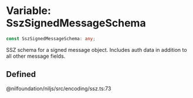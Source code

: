 # Variable: SszSignedMessageSchema

```ts
const SszSignedMessageSchema: any;
```

SSZ schema for a signed message object. Includes auth data in addition to all other message fields.

## Defined  
@nilfoundation/niljs/src/encoding/ssz.ts:73
